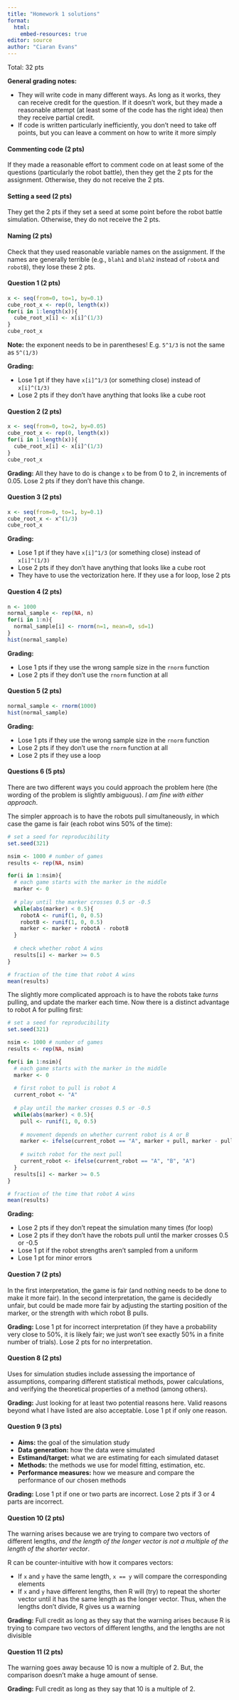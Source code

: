 ```yaml
---
title: "Homework 1 solutions"
format: 
  html:
    embed-resources: true
editor: source
author: "Ciaran Evans"
---
```


Total: 32 pts

**General grading notes:** 

* They will write code in many different ways. As long as it works, they can receive credit for the question. If it doesn't work, but they made a reasonable attempt (at least some of the code has the right idea) then they receive partial credit.
* If code is written particularly inefficiently, you don't need to take off points, but you can leave a comment on how to write it more simply

#### Commenting code (2 pts)

If they made a reasonable effort to comment code on at least some of the questions (particularly the robot battle), then they get the 2 pts for the assignment. Otherwise, they do not receive the 2 pts.

#### Setting a seed (2 pts)

They get the 2 pts if they set a seed at some point before the robot battle simulation. Otherwise, they do not receive the 2 pts.

#### Naming (2 pts)

Check that they used reasonable variable names on the assignment. If the names are generally terrible (e.g., `blah1` and `blah2` instead of `robotA` and `robotB`), they lose these 2 pts.

#### Question 1 (2 pts)

```r
x <- seq(from=0, to=1, by=0.1)
cube_root_x <- rep(0, length(x))
for(i in 1:length(x)){
  cube_root_x[i] <- x[i]^(1/3)
}
cube_root_x
```

**Note:** the exponent needs to be in parentheses! E.g. `5^1/3` is not the same as `5^(1/3)`

**Grading:** 

* Lose 1 pt if they have `x[i]^1/3` (or something close) instead of `x[i]^(1/3)`
* Lose 2 pts if they don't have anything that looks like a cube root

#### Question 2 (2 pts)

```r
x <- seq(from=0, to=2, by=0.05)
cube_root_x <- rep(0, length(x))
for(i in 1:length(x)){
  cube_root_x[i] <- x[i]^(1/3)
}
cube_root_x
```
**Grading:** All they have to do is change `x` to be from 0 to 2, in increments of 0.05. Lose 2 pts if they don't have this change.

#### Question 3 (2 pts)

```r
x <- seq(from=0, to=1, by=0.1)
cube_root_x <- x^(1/3)
cube_root_x
```

**Grading:**

* Lose 1 pt if they have `x[i]^1/3` (or something close) instead of `x[i]^(1/3)`
* Lose 2 pts if they don't have anything that looks like a cube root
* They have to use the vectorization here. If they use a for loop, lose 2 pts

#### Question 4 (2 pts)

```r
n <- 1000
normal_sample <- rep(NA, n)
for(i in 1:n){
  normal_sample[i] <- rnorm(n=1, mean=0, sd=1)
}
hist(normal_sample)
```

**Grading:**

* Lose 1 pts if they use the wrong sample size in the `rnorm` function
* Lose 2 pts if they don't use the `rnorm` function at all

#### Question 5 (2 pts)

```r
normal_sample <- rnorm(1000)
hist(normal_sample)
```

**Grading:**

* Lose 1 pts if they use the wrong sample size in the `rnorm` function
* Lose 2 pts if they don't use the `rnorm` function at all
* Lose 2 pts if they use a loop

#### Questions 6 (5 pts)

There are two different ways you could approach the problem here (the wording of the problem is slightly ambiguous). *I am fine with either approach*. 

The simpler approach is to have the robots pull simultaneously, in which case the game is fair (each robot wins 50% of the time):

```r
# set a seed for reproducibility
set.seed(321)

nsim <- 1000 # number of games
results <- rep(NA, nsim)

for(i in 1:nsim){
  # each game starts with the marker in the middle
  marker <- 0
  
  # play until the marker crosses 0.5 or -0.5
  while(abs(marker) < 0.5){
    robotA <- runif(1, 0, 0.5)
    robotB <- runif(1, 0, 0.5)
    marker <- marker + robotA - robotB
  }
  
  # check whether robot A wins
  results[i] <- marker >= 0.5
}

# fraction of the time that robot A wins
mean(results)
```

The slightly more complicated approach is to have the robots take *turns* pulling, and update the marker each time. Now there is a distinct advantage to robot A for pulling first:

```r
# set a seed for reproducibility
set.seed(321)

nsim <- 1000 # number of games
results <- rep(NA, nsim)

for(i in 1:nsim){
  # each game starts with the marker in the middle
  marker <- 0
  
  # first robot to pull is robot A
  current_robot <- "A"
  
  # play until the marker crosses 0.5 or -0.5
  while(abs(marker) < 0.5){
    pull <- runif(1, 0, 0.5)
    
    # movement depends on whether current robot is A or B
    marker <- ifelse(current_robot == "A", marker + pull, marker - pull)
    
    # switch robot for the next pull
    current_robot <- ifelse(current_robot == "A", "B", "A")
  }
  results[i] <- marker >= 0.5
}

# fraction of the time that robot A wins
mean(results)
```


**Grading:** 

* Lose 2 pts if they don't repeat the simulation many times (for loop)
* Lose 2 pts if they don't have the robots pull until the marker crosses 0.5 or -0.5
* Lose 1 pt if the robot strengths aren't sampled from a uniform
* Lose 1 pt for minor errors

#### Question 7 (2 pts)

In the first interpretation, the game is fair (and nothing needs to be done to make it more fair). In the second interpretation, the game is decidedly unfair, but could be made more fair by adjusting the starting position of the marker, or the strength with which robot B pulls.

**Grading:** Lose 1 pt for incorrect interpretation (if they have a probability very close to 50%, it is likely fair; we just won't see exactly 50% in a finite number of trials). Lose 2 pts for no interpretation.

#### Question 8 (2 pts)

Uses for simulation studies include assessing the importance of assumptions, comparing different statistical methods, power calculations, and verifying the theoretical properties of a method (among others).

**Grading:** Just looking for at least two potential reasons here. Valid reasons beyond what I have listed are also acceptable. Lose 1 pt if only one reason.

#### Question 9 (3 pts)

* **Aims:** the goal of the simulation study
* **Data generation:** how the data were simulated
* **Estimand/target:** what we are estimating for each simulated dataset
* **Methods:** the methods we use for model fitting, estimation, etc.
* **Performance measures:** how we measure and compare the performance of our chosen methods

**Grading:** Lose 1 pt if one or two parts are incorrect. Lose 2 pts if 3 or 4 parts are incorrect.

#### Question 10 (2 pts)

The warning arises because we are trying to compare two vectors of different lengths, *and the length of the longer vector is not a multiple of the length of the shorter vector*. 

R can be counter-intuitive with how it compares vectors:

* If `x` and `y` have the same length, `x == y` will compare the corresponding elements
* If `x` and `y` have different lengths, then R will (try) to repeat the shorter vector until it has the same length as the longer vector. Thus, when the lengths don't divide, R gives us a warning

**Grading:** Full credit as long as they say that the warning arises because R is trying to compare two vectors of different lengths, and the lengths are not divisible

#### Question 11 (2 pts)

The warning goes away because 10 is now a multiple of 2. But, the comparison doesn't make a huge amount of sense.

**Grading:** Full credit as long as they say that 10 is a multiple of 2.

